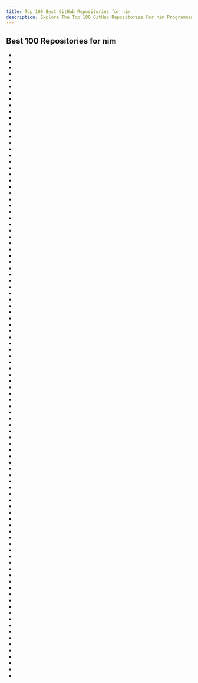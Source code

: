 ```yaml
---
title: Top 100 Best GitHub Repositories for nim
description: Explore The Top 100 GitHub Repositories For nim Programming Languages Listed Ranked By Most Stargazers And Forks By GitHub Community.
---
```


## Best 100 Repositories for nim

- <Badge owner="nim-lang" repoName="Nim" stars="https://img.shields.io/github/stars/nim-lang/Nim?style=flat&logoSize=auto" forks="https://img.shields.io/github/forks/nim-lang/Nim?style=flat&logoSize=auto"/>
- <Badge owner="zedeus" repoName="nitter" stars="https://img.shields.io/github/stars/zedeus/nitter?style=flat&logoSize=auto" forks="https://img.shields.io/github/forks/zedeus/nitter?style=flat&logoSize=auto"/>
- <Badge owner="byt3bl33d3r" repoName="OffensiveNim" stars="https://img.shields.io/github/stars/byt3bl33d3r/OffensiveNim?style=flat&logoSize=auto" forks="https://img.shields.io/github/forks/byt3bl33d3r/OffensiveNim?style=flat&logoSize=auto"/>
- <Badge owner="oakes" repoName="vim_cubed" stars="https://img.shields.io/github/stars/oakes/vim_cubed?style=flat&logoSize=auto" forks="https://img.shields.io/github/forks/oakes/vim_cubed?style=flat&logoSize=auto"/>
- <Badge owner="dom96" repoName="jester" stars="https://img.shields.io/github/stars/dom96/jester?style=flat&logoSize=auto" forks="https://img.shields.io/github/forks/dom96/jester?style=flat&logoSize=auto"/>
- <Badge owner="chvancooten" repoName="maldev-for-dummies" stars="https://img.shields.io/github/stars/chvancooten/maldev-for-dummies?style=flat&logoSize=auto" forks="https://img.shields.io/github/forks/chvancooten/maldev-for-dummies?style=flat&logoSize=auto"/>
- <Badge owner="yglukhov" repoName="nimpy" stars="https://img.shields.io/github/stars/yglukhov/nimpy?style=flat&logoSize=auto" forks="https://img.shields.io/github/forks/yglukhov/nimpy?style=flat&logoSize=auto"/>
- <Badge owner="mratsim" repoName="Arraymancer" stars="https://img.shields.io/github/stars/mratsim/Arraymancer?style=flat&logoSize=auto" forks="https://img.shields.io/github/forks/mratsim/Arraymancer?style=flat&logoSize=auto"/>
- <Badge owner="nim-lang" repoName="nimble" stars="https://img.shields.io/github/stars/nim-lang/nimble?style=flat&logoSize=auto" forks="https://img.shields.io/github/forks/nim-lang/nimble?style=flat&logoSize=auto"/>
- <Badge owner="planety" repoName="prologue" stars="https://img.shields.io/github/stars/planety/prologue?style=flat&logoSize=auto" forks="https://img.shields.io/github/forks/planety/prologue?style=flat&logoSize=auto"/>
- <Badge owner="ringabout" repoName="awesome-nim" stars="https://img.shields.io/github/stars/ringabout/awesome-nim?style=flat&logoSize=auto" forks="https://img.shields.io/github/forks/ringabout/awesome-nim?style=flat&logoSize=auto"/>
- <Badge owner="juancarlospaco" repoName="faster-than-requests" stars="https://img.shields.io/github/stars/juancarlospaco/faster-than-requests?style=flat&logoSize=auto" forks="https://img.shields.io/github/forks/juancarlospaco/faster-than-requests?style=flat&logoSize=auto"/>
- <Badge owner="yglukhov" repoName="nimx" stars="https://img.shields.io/github/stars/yglukhov/nimx?style=flat&logoSize=auto" forks="https://img.shields.io/github/forks/yglukhov/nimx?style=flat&logoSize=auto"/>
- <Badge owner="karaxnim" repoName="karax" stars="https://img.shields.io/github/stars/karaxnim/karax?style=flat&logoSize=auto" forks="https://img.shields.io/github/forks/karaxnim/karax?style=flat&logoSize=auto"/>
- <Badge owner="Arc-Compute" repoName="LibVF.IO" stars="https://img.shields.io/github/stars/Arc-Compute/LibVF.IO?style=flat&logoSize=auto" forks="https://img.shields.io/github/forks/Arc-Compute/LibVF.IO?style=flat&logoSize=auto"/>
- <Badge owner="sergiotapia" repoName="torrentinim" stars="https://img.shields.io/github/stars/sergiotapia/torrentinim?style=flat&logoSize=auto" forks="https://img.shields.io/github/forks/sergiotapia/torrentinim?style=flat&logoSize=auto"/>
- <Badge owner="treeform" repoName="fidget" stars="https://img.shields.io/github/stars/treeform/fidget?style=flat&logoSize=auto" forks="https://img.shields.io/github/forks/treeform/fidget?style=flat&logoSize=auto"/>
- <Badge owner="nim-lang" repoName="nimforum" stars="https://img.shields.io/github/stars/nim-lang/nimforum?style=flat&logoSize=auto" forks="https://img.shields.io/github/forks/nim-lang/nimforum?style=flat&logoSize=auto"/>
- <Badge owner="icyguider" repoName="Nimcrypt2" stars="https://img.shields.io/github/stars/icyguider/Nimcrypt2?style=flat&logoSize=auto" forks="https://img.shields.io/github/forks/icyguider/Nimcrypt2?style=flat&logoSize=auto"/>
- <Badge owner="treeform" repoName="pixie" stars="https://img.shields.io/github/stars/treeform/pixie?style=flat&logoSize=auto" forks="https://img.shields.io/github/forks/treeform/pixie?style=flat&logoSize=auto"/>
- <Badge owner="simonkrauter" repoName="NiGui" stars="https://img.shields.io/github/stars/simonkrauter/NiGui?style=flat&logoSize=auto" forks="https://img.shields.io/github/forks/simonkrauter/NiGui?style=flat&logoSize=auto"/>
- <Badge owner="codic12" repoName="worm" stars="https://img.shields.io/github/stars/codic12/worm?style=flat&logoSize=auto" forks="https://img.shields.io/github/forks/codic12/worm?style=flat&logoSize=auto"/>
- <Badge owner="arnetheduck" repoName="nlvm" stars="https://img.shields.io/github/stars/arnetheduck/nlvm?style=flat&logoSize=auto" forks="https://img.shields.io/github/forks/arnetheduck/nlvm?style=flat&logoSize=auto"/>
- <Badge owner="arturo-lang" repoName="arturo" stars="https://img.shields.io/github/stars/arturo-lang/arturo?style=flat&logoSize=auto" forks="https://img.shields.io/github/forks/arturo-lang/arturo?style=flat&logoSize=auto"/>
- <Badge owner="brentp" repoName="mosdepth" stars="https://img.shields.io/github/stars/brentp/mosdepth?style=flat&logoSize=auto" forks="https://img.shields.io/github/forks/brentp/mosdepth?style=flat&logoSize=auto"/>
- <Badge owner="dom96" repoName="choosenim" stars="https://img.shields.io/github/stars/dom96/choosenim?style=flat&logoSize=auto" forks="https://img.shields.io/github/forks/dom96/choosenim?style=flat&logoSize=auto"/>
- <Badge owner="fox0430" repoName="moe" stars="https://img.shields.io/github/stars/fox0430/moe?style=flat&logoSize=auto" forks="https://img.shields.io/github/forks/fox0430/moe?style=flat&logoSize=auto"/>
- <Badge owner="inim-repl" repoName="INim" stars="https://img.shields.io/github/stars/inim-repl/INim?style=flat&logoSize=auto" forks="https://img.shields.io/github/forks/inim-repl/INim?style=flat&logoSize=auto"/>
- <Badge owner="ftsf" repoName="nico" stars="https://img.shields.io/github/stars/ftsf/nico?style=flat&logoSize=auto" forks="https://img.shields.io/github/forks/ftsf/nico?style=flat&logoSize=auto"/>
- <Badge owner="dom96" repoName="nimkernel" stars="https://img.shields.io/github/stars/dom96/nimkernel?style=flat&logoSize=auto" forks="https://img.shields.io/github/forks/dom96/nimkernel?style=flat&logoSize=auto"/>
- <Badge owner="status-im" repoName="nimbus-eth1" stars="https://img.shields.io/github/stars/status-im/nimbus-eth1?style=flat&logoSize=auto" forks="https://img.shields.io/github/forks/status-im/nimbus-eth1?style=flat&logoSize=auto"/>
- <Badge owner="ssleert" repoName="nitch" stars="https://img.shields.io/github/stars/ssleert/nitch?style=flat&logoSize=auto" forks="https://img.shields.io/github/forks/ssleert/nitch?style=flat&logoSize=auto"/>
- <Badge owner="mratsim" repoName="weave" stars="https://img.shields.io/github/stars/mratsim/weave?style=flat&logoSize=auto" forks="https://img.shields.io/github/forks/mratsim/weave?style=flat&logoSize=auto"/>
- <Badge owner="HapticX" repoName="happyx" stars="https://img.shields.io/github/stars/HapticX/happyx?style=flat&logoSize=auto" forks="https://img.shields.io/github/forks/HapticX/happyx?style=flat&logoSize=auto"/>
- <Badge owner="status-im" repoName="nimbus-eth2" stars="https://img.shields.io/github/stars/status-im/nimbus-eth2?style=flat&logoSize=auto" forks="https://img.shields.io/github/forks/status-im/nimbus-eth2?style=flat&logoSize=auto"/>
- <Badge owner="c-blake" repoName="cligen" stars="https://img.shields.io/github/stars/c-blake/cligen?style=flat&logoSize=auto" forks="https://img.shields.io/github/forks/c-blake/cligen?style=flat&logoSize=auto"/>
- <Badge owner="ansiwave" repoName="nimwave" stars="https://img.shields.io/github/stars/ansiwave/nimwave?style=flat&logoSize=auto" forks="https://img.shields.io/github/forks/ansiwave/nimwave?style=flat&logoSize=auto"/>
- <Badge owner="radkesvat" repoName="ReverseTlsTunnel" stars="https://img.shields.io/github/stars/radkesvat/ReverseTlsTunnel?style=flat&logoSize=auto" forks="https://img.shields.io/github/forks/radkesvat/ReverseTlsTunnel?style=flat&logoSize=auto"/>
- <Badge owner="nim-lang" repoName="c2nim" stars="https://img.shields.io/github/stars/nim-lang/c2nim?style=flat&logoSize=auto" forks="https://img.shields.io/github/forks/nim-lang/c2nim?style=flat&logoSize=auto"/>
- <Badge owner="pragmagic" repoName="godot-nim" stars="https://img.shields.io/github/stars/pragmagic/godot-nim?style=flat&logoSize=auto" forks="https://img.shields.io/github/forks/pragmagic/godot-nim?style=flat&logoSize=auto"/>
- <Badge owner="adeemm" repoName="WinAPI-Fun" stars="https://img.shields.io/github/stars/adeemm/WinAPI-Fun?style=flat&logoSize=auto" forks="https://img.shields.io/github/forks/adeemm/WinAPI-Fun?style=flat&logoSize=auto"/>
- <Badge owner="jmgomez" repoName="NimForUE" stars="https://img.shields.io/github/stars/jmgomez/NimForUE?style=flat&logoSize=auto" forks="https://img.shields.io/github/forks/jmgomez/NimForUE?style=flat&logoSize=auto"/>
- <Badge owner="khchen" repoName="winim" stars="https://img.shields.io/github/stars/khchen/winim?style=flat&logoSize=auto" forks="https://img.shields.io/github/forks/khchen/winim?style=flat&logoSize=auto"/>
- <Badge owner="sinkingsugar" repoName="nimtorch" stars="https://img.shields.io/github/stars/sinkingsugar/nimtorch?style=flat&logoSize=auto" forks="https://img.shields.io/github/forks/sinkingsugar/nimtorch?style=flat&logoSize=auto"/>
- <Badge owner="tsoding" repoName="boomer" stars="https://img.shields.io/github/stars/tsoding/boomer?style=flat&logoSize=auto" forks="https://img.shields.io/github/forks/tsoding/boomer?style=flat&logoSize=auto"/>
- <Badge owner="chvancooten" repoName="NimPackt-v1" stars="https://img.shields.io/github/stars/chvancooten/NimPackt-v1?style=flat&logoSize=auto" forks="https://img.shields.io/github/forks/chvancooten/NimPackt-v1?style=flat&logoSize=auto"/>
- <Badge owner="dsrw" repoName="enu" stars="https://img.shields.io/github/stars/dsrw/enu?style=flat&logoSize=auto" forks="https://img.shields.io/github/forks/dsrw/enu?style=flat&logoSize=auto"/>
- <Badge owner="dom96" repoName="httpbeast" stars="https://img.shields.io/github/stars/dom96/httpbeast?style=flat&logoSize=auto" forks="https://img.shields.io/github/forks/dom96/httpbeast?style=flat&logoSize=auto"/>
- <Badge owner="nim-lang" repoName="packages" stars="https://img.shields.io/github/stars/nim-lang/packages?style=flat&logoSize=auto" forks="https://img.shields.io/github/forks/nim-lang/packages?style=flat&logoSize=auto"/>
- <Badge owner="khaledh" repoName="fusion" stars="https://img.shields.io/github/stars/khaledh/fusion?style=flat&logoSize=auto" forks="https://img.shields.io/github/forks/khaledh/fusion?style=flat&logoSize=auto"/>
- <Badge owner="PMunch" repoName="nimlsp" stars="https://img.shields.io/github/stars/PMunch/nimlsp?style=flat&logoSize=auto" forks="https://img.shields.io/github/forks/PMunch/nimlsp?style=flat&logoSize=auto"/>
- <Badge owner="johnnovak" repoName="illwill" stars="https://img.shields.io/github/stars/johnnovak/illwill?style=flat&logoSize=auto" forks="https://img.shields.io/github/forks/johnnovak/illwill?style=flat&logoSize=auto"/>
- <Badge owner="mratsim" repoName="constantine" stars="https://img.shields.io/github/stars/mratsim/constantine?style=flat&logoSize=auto" forks="https://img.shields.io/github/forks/mratsim/constantine?style=flat&logoSize=auto"/>
- <Badge owner="gokr" repoName="spry" stars="https://img.shields.io/github/stars/gokr/spry?style=flat&logoSize=auto" forks="https://img.shields.io/github/forks/gokr/spry?style=flat&logoSize=auto"/>
- <Badge owner="elddy" repoName="NimScan" stars="https://img.shields.io/github/stars/elddy/NimScan?style=flat&logoSize=auto" forks="https://img.shields.io/github/forks/elddy/NimScan?style=flat&logoSize=auto"/>
- <Badge owner="PMunch" repoName="futhark" stars="https://img.shields.io/github/stars/PMunch/futhark?style=flat&logoSize=auto" forks="https://img.shields.io/github/forks/PMunch/futhark?style=flat&logoSize=auto"/>
- <Badge owner="moigagoo" repoName="norm" stars="https://img.shields.io/github/stars/moigagoo/norm?style=flat&logoSize=auto" forks="https://img.shields.io/github/forks/moigagoo/norm?style=flat&logoSize=auto"/>
- <Badge owner="ansiwave" repoName="ansiwave" stars="https://img.shields.io/github/stars/ansiwave/ansiwave?style=flat&logoSize=auto" forks="https://img.shields.io/github/forks/ansiwave/ansiwave?style=flat&logoSize=auto"/>
- <Badge owner="dom96" repoName="Aporia" stars="https://img.shields.io/github/stars/dom96/Aporia?style=flat&logoSize=auto" forks="https://img.shields.io/github/forks/dom96/Aporia?style=flat&logoSize=auto"/>
- <Badge owner="can-lehmann" repoName="owlkettle" stars="https://img.shields.io/github/stars/can-lehmann/owlkettle?style=flat&logoSize=auto" forks="https://img.shields.io/github/forks/can-lehmann/owlkettle?style=flat&logoSize=auto"/>
- <Badge owner="calebwin" repoName="pipelines" stars="https://img.shields.io/github/stars/calebwin/pipelines?style=flat&logoSize=auto" forks="https://img.shields.io/github/forks/calebwin/pipelines?style=flat&logoSize=auto"/>
- <Badge owner="nimgl" repoName="nimgl" stars="https://img.shields.io/github/stars/nimgl/nimgl?style=flat&logoSize=auto" forks="https://img.shields.io/github/forks/nimgl/nimgl?style=flat&logoSize=auto"/>
- <Badge owner="Patitotective" repoName="ImThemes" stars="https://img.shields.io/github/stars/Patitotective/ImThemes?style=flat&logoSize=auto" forks="https://img.shields.io/github/forks/Patitotective/ImThemes?style=flat&logoSize=auto"/>
- <Badge owner="jschlatow" repoName="taskopen" stars="https://img.shields.io/github/stars/jschlatow/taskopen?style=flat&logoSize=auto" forks="https://img.shields.io/github/forks/jschlatow/taskopen?style=flat&logoSize=auto"/>
- <Badge owner="frkngksl" repoName="NimExec" stars="https://img.shields.io/github/stars/frkngksl/NimExec?style=flat&logoSize=auto" forks="https://img.shields.io/github/forks/frkngksl/NimExec?style=flat&logoSize=auto"/>
- <Badge owner="nimterop" repoName="nimterop" stars="https://img.shields.io/github/stars/nimterop/nimterop?style=flat&logoSize=auto" forks="https://img.shields.io/github/forks/nimterop/nimterop?style=flat&logoSize=auto"/>
- <Badge owner="status-im" repoName="nim-chronos" stars="https://img.shields.io/github/stars/status-im/nim-chronos?style=flat&logoSize=auto" forks="https://img.shields.io/github/forks/status-im/nim-chronos?style=flat&logoSize=auto"/>
- <Badge owner="ParrotSec" repoName="anonsurf" stars="https://img.shields.io/github/stars/ParrotSec/anonsurf?style=flat&logoSize=auto" forks="https://img.shields.io/github/forks/ParrotSec/anonsurf?style=flat&logoSize=auto"/>
- <Badge owner="itaymigdal" repoName="Nimbo-C2" stars="https://img.shields.io/github/stars/itaymigdal/Nimbo-C2?style=flat&logoSize=auto" forks="https://img.shields.io/github/forks/itaymigdal/Nimbo-C2?style=flat&logoSize=auto"/>
- <Badge owner="radkesvat" repoName="FakeTlsTunnel" stars="https://img.shields.io/github/stars/radkesvat/FakeTlsTunnel?style=flat&logoSize=auto" forks="https://img.shields.io/github/forks/radkesvat/FakeTlsTunnel?style=flat&logoSize=auto"/>
- <Badge owner="crashappsec" repoName="chalk" stars="https://img.shields.io/github/stars/crashappsec/chalk?style=flat&logoSize=auto" forks="https://img.shields.io/github/forks/crashappsec/chalk?style=flat&logoSize=auto"/>
- <Badge owner="qb-0" repoName="pyMeow" stars="https://img.shields.io/github/stars/qb-0/pyMeow?style=flat&logoSize=auto" forks="https://img.shields.io/github/forks/qb-0/pyMeow?style=flat&logoSize=auto"/>
- <Badge owner="bluenote10" repoName="NimData" stars="https://img.shields.io/github/stars/bluenote10/NimData?style=flat&logoSize=auto" forks="https://img.shields.io/github/forks/bluenote10/NimData?style=flat&logoSize=auto"/>
- <Badge owner="d4rckh" repoName="grc2" stars="https://img.shields.io/github/stars/d4rckh/grc2?style=flat&logoSize=auto" forks="https://img.shields.io/github/forks/d4rckh/grc2?style=flat&logoSize=auto"/>
- <Badge owner="inv2004" repoName="ttop" stars="https://img.shields.io/github/stars/inv2004/ttop?style=flat&logoSize=auto" forks="https://img.shields.io/github/forks/inv2004/ttop?style=flat&logoSize=auto"/>
- <Badge owner="zevv" repoName="npeg" stars="https://img.shields.io/github/stars/zevv/npeg?style=flat&logoSize=auto" forks="https://img.shields.io/github/forks/zevv/npeg?style=flat&logoSize=auto"/>
- <Badge owner="khchen" repoName="wNim" stars="https://img.shields.io/github/stars/khchen/wNim?style=flat&logoSize=auto" forks="https://img.shields.io/github/forks/khchen/wNim?style=flat&logoSize=auto"/>
- <Badge owner="avahe-kellenberger" repoName="nimdow" stars="https://img.shields.io/github/stars/avahe-kellenberger/nimdow?style=flat&logoSize=auto" forks="https://img.shields.io/github/forks/avahe-kellenberger/nimdow?style=flat&logoSize=auto"/>
- <Badge owner="d4rckh" repoName="vaf" stars="https://img.shields.io/github/stars/d4rckh/vaf?style=flat&logoSize=auto" forks="https://img.shields.io/github/forks/d4rckh/vaf?style=flat&logoSize=auto"/>
- <Badge owner="h3rald" repoName="min" stars="https://img.shields.io/github/stars/h3rald/min?style=flat&logoSize=auto" forks="https://img.shields.io/github/forks/h3rald/min?style=flat&logoSize=auto"/>
- <Badge owner="Helixo32" repoName="NimBlackout" stars="https://img.shields.io/github/stars/Helixo32/NimBlackout?style=flat&logoSize=auto" forks="https://img.shields.io/github/forks/Helixo32/NimBlackout?style=flat&logoSize=auto"/>
- <Badge owner="StefanSalewski" repoName="gintro" stars="https://img.shields.io/github/stars/StefanSalewski/gintro?style=flat&logoSize=auto" forks="https://img.shields.io/github/forks/StefanSalewski/gintro?style=flat&logoSize=auto"/>
- <Badge owner="def-" repoName="nimes" stars="https://img.shields.io/github/stars/def-/nimes?style=flat&logoSize=auto" forks="https://img.shields.io/github/forks/def-/nimes?style=flat&logoSize=auto"/>
- <Badge owner="guzba" repoName="mummy" stars="https://img.shields.io/github/stars/guzba/mummy?style=flat&logoSize=auto" forks="https://img.shields.io/github/forks/guzba/mummy?style=flat&logoSize=auto"/>
- <Badge owner="andreaferretti" repoName="patty" stars="https://img.shields.io/github/stars/andreaferretti/patty?style=flat&logoSize=auto" forks="https://img.shields.io/github/forks/andreaferretti/patty?style=flat&logoSize=auto"/>
- <Badge owner="nim-works" repoName="nimskull" stars="https://img.shields.io/github/stars/nim-works/nimskull?style=flat&logoSize=auto" forks="https://img.shields.io/github/forks/nim-works/nimskull?style=flat&logoSize=auto"/>
- <Badge owner="mratsim" repoName="laser" stars="https://img.shields.io/github/stars/mratsim/laser?style=flat&logoSize=auto" forks="https://img.shields.io/github/forks/mratsim/laser?style=flat&logoSize=auto"/>
- <Badge owner="treeform" repoName="jsony" stars="https://img.shields.io/github/stars/treeform/jsony?style=flat&logoSize=auto" forks="https://img.shields.io/github/forks/treeform/jsony?style=flat&logoSize=auto"/>
- <Badge owner="S3cur3Th1sSh1t" repoName="Nim-RunPE" stars="https://img.shields.io/github/stars/S3cur3Th1sSh1t/Nim-RunPE?style=flat&logoSize=auto" forks="https://img.shields.io/github/forks/S3cur3Th1sSh1t/Nim-RunPE?style=flat&logoSize=auto"/>
- <Badge owner="brentp" repoName="somalier" stars="https://img.shields.io/github/stars/brentp/somalier?style=flat&logoSize=auto" forks="https://img.shields.io/github/forks/brentp/somalier?style=flat&logoSize=auto"/>
- <Badge owner="treeform" repoName="ws" stars="https://img.shields.io/github/stars/treeform/ws?style=flat&logoSize=auto" forks="https://img.shields.io/github/forks/treeform/ws?style=flat&logoSize=auto"/>
- <Badge owner="guzba" repoName="zippy" stars="https://img.shields.io/github/stars/guzba/zippy?style=flat&logoSize=auto" forks="https://img.shields.io/github/forks/guzba/zippy?style=flat&logoSize=auto"/>
- <Badge owner="brentp" repoName="slivar" stars="https://img.shields.io/github/stars/brentp/slivar?style=flat&logoSize=auto" forks="https://img.shields.io/github/forks/brentp/slivar?style=flat&logoSize=auto"/>
- <Badge owner="vacp2p" repoName="nim-libp2p" stars="https://img.shields.io/github/stars/vacp2p/nim-libp2p?style=flat&logoSize=auto" forks="https://img.shields.io/github/forks/vacp2p/nim-libp2p?style=flat&logoSize=auto"/>
- <Badge owner="nim-lang" repoName="ui" stars="https://img.shields.io/github/stars/nim-lang/ui?style=flat&logoSize=auto" forks="https://img.shields.io/github/forks/nim-lang/ui?style=flat&logoSize=auto"/>
- <Badge owner="itsumura-h" repoName="nim-basolato" stars="https://img.shields.io/github/stars/itsumura-h/nim-basolato?style=flat&logoSize=auto" forks="https://img.shields.io/github/forks/itsumura-h/nim-basolato?style=flat&logoSize=auto"/>
- <Badge owner="nim-lang" repoName="sdl2" stars="https://img.shields.io/github/stars/nim-lang/sdl2?style=flat&logoSize=auto" forks="https://img.shields.io/github/forks/nim-lang/sdl2?style=flat&logoSize=auto"/>
- <Badge owner="Niminem" repoName="Neel" stars="https://img.shields.io/github/stars/Niminem/Neel?style=flat&logoSize=auto" forks="https://img.shields.io/github/forks/Niminem/Neel?style=flat&logoSize=auto"/>
- <Badge owner="nitely" repoName="nim-regex" stars="https://img.shields.io/github/stars/nitely/nim-regex?style=flat&logoSize=auto" forks="https://img.shields.io/github/forks/nitely/nim-regex?style=flat&logoSize=auto"/>
- <Badge owner="Anuken" repoName="animdustry" stars="https://img.shields.io/github/stars/Anuken/animdustry?style=flat&logoSize=auto" forks="https://img.shields.io/github/forks/Anuken/animdustry?style=flat&logoSize=auto"/>
